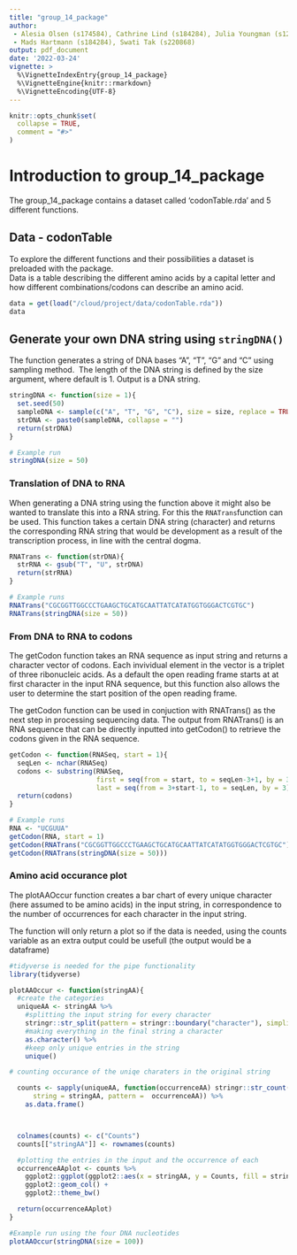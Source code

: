 ```yaml
---
title: "group_14_package"
author:  
 - Alesia Olsen (s174584), Cathrine Lind (s184284), Julia Youngman (s123540),   
 - Mads Hartmann (s184284), Swati Tak (s220868)
output: pdf_document
date: '2022-03-24'
vignette: >
  %\VignetteIndexEntry{group_14_package}
  %\VignetteEngine{knitr::rmarkdown}
  %\VignetteEncoding{UTF-8}
---
```


```r
knitr::opts_chunk$set(
  collapse = TRUE,
  comment = "#>"
)
```

# Introduction to group_14_package
The group_14_package contains a dataset called 'codonTable.rda' and 5 different functions.  

## Data - codonTable
To explore the different functions and their possibilities a dataset is preloaded with the package.  
Data is a table describing the different amino acids by a capital letter and how different combinations/codons can describe an amino acid.

```r
data = get(load("/cloud/project/data/codonTable.rda"))
data
```
## Generate your own DNA string using `stringDNA()`
The function generates a string of DNA bases “A”, “T”, “G” and “C” using sampling method.  The length of the DNA string is defined by the size argument, where default is 1. Output is a DNA string.
```r
stringDNA <- function(size = 1){
  set.seed(50)
  sampleDNA <- sample(c("A", "T", "G", "C"), size = size, replace = TRUE)
  strDNA <- paste0(sampleDNA, collapse = "")
  return(strDNA)
}

# Example run
stringDNA(size = 50)
```
### Translation of DNA to RNA
When generating a DNA string using the function above it might also be wanted to translate this into a RNA string. For this the `RNATrans`function can be used. This function takes a certain DNA string (character) and returns the corresponding RNA string that would be development as a result of the transcription process, in line with the central dogma.  
```r
RNATrans <- function(strDNA){ 
  strRNA <- gsub("T", "U", strDNA) 
  return(strRNA) 
}

# Example runs
RNATrans("CGCGGTTGGCCCTGAAGCTGCATGCAATTATCATATGGTGGGACTCGTGC")
RNATrans(stringDNA(size = 50))
```
### From DNA to RNA to codons
The getCodon function takes an RNA sequence as input string and returns a character vector of codons. Each invividual element in the vector is a triplet of three ribonucleic acids. As a default the open reading frame starts at at first character in the input RNA sequence, but this function also allows the user to determine the start position of the open reading frame.  

The getCodon function can be used in conjuction with RNATrans() as the next step in processing sequencing data. The output from RNATrans() is an RNA sequence that can be directly inputted into getCodon() to retrieve the codons given in the RNA sequence. 
```r
getCodon <- function(RNASeq, start = 1){ 
  seqLen <- nchar(RNASeq) 
  codons <- substring(RNASeq, 
                      first = seq(from = start, to = seqLen-3+1, by = 3), 
                      last = seq(from = 3+start-1, to = seqLen, by = 3)) 
  return(codons) 
} 

# Example runs
RNA <- "UCGUUA" 
getCodon(RNA, start = 1)
getCodon(RNATrans("CGCGGTTGGCCCTGAAGCTGCATGCAATTATCATATGGTGGGACTCGTGC"))
getCodon(RNATrans(stringDNA(size = 50)))
```


### Amino acid occurance plot 
The plotAAOccur function creates a bar chart of every unique character (here assumed to be amino acids) in the input string, in correspondence to the number of occurrences for each character in the input string. 


The function will only return a plot so if the data is needed, using the counts variable as an extra output could be usefull (the output would be a dataframe)

```r
#tidyverse is needed for the pipe functionality
library(tidyverse)
```


```r

plotAAOccur <- function(stringAA){
  #create the categories
  uniqueAA <- stringAA %>%
    #splitting the input string for every character
    stringr::str_split(pattern = stringr::boundary("character"), simplify = TRUE) %>%
    #making everything in the final string a character
    as.character() %>%
    #keep only unique entries in the string
    unique()

# counting occurance of the uniqe charaters in the original string

  counts <- sapply(uniqueAA, function(occurrenceAA) stringr::str_count(
      string = stringAA, pattern =  occurrenceAA)) %>%
    as.data.frame()



  colnames(counts) <- c("Counts")
  counts[["stringAA"]] <- rownames(counts)

  #plotting the entries in the input and the occurrence of each
  occurrenceAAplot <- counts %>%
    ggplot2::ggplot(ggplot2::aes(x = stringAA, y = Counts, fill = stringAA)) +
    ggplot2::geom_col() +
    ggplot2::theme_bw()

  return(occurrenceAAplot)
}

#Example run using the four DNA nucleotides
plotAAOccur(stringDNA(size = 100))

```



